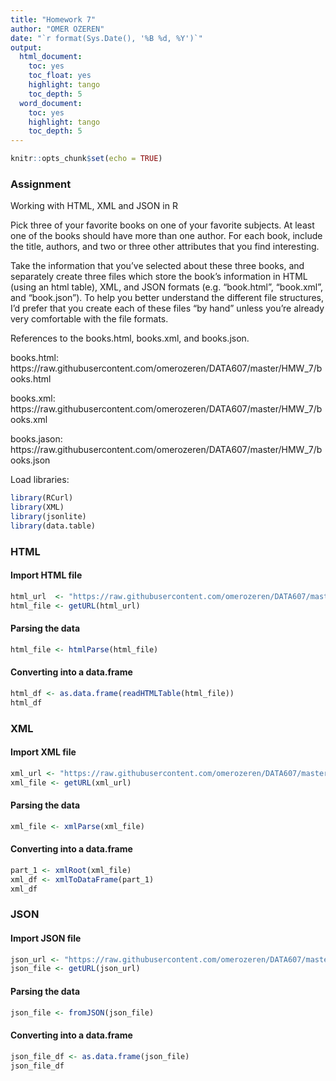 ---
title: "Homework 7"
author: "OMER OZEREN"
date: "`r format(Sys.Date(), '%B %d, %Y')`"
output:
  html_document:
    toc: yes
    toc_float: yes
    highlight: tango
    toc_depth: 5
  word_document:
    toc: yes
    highlight: tango
    toc_depth: 5
---

```{r setup, include=FALSE}
knitr::opts_chunk$set(echo = TRUE)
```

### Assignment
Working with HTML, XML and JSON in R

Pick three of your favorite books on one of your favorite subjects. At least one of the books should have more than one author. For each book, include the title, authors, and two or three other attributes that you find interesting.

Take the information that you've selected about these three books, and separately create three files which store the book's information in HTML (using an html table), XML, and JSON formats (e.g. "book.html", "book.xml", and "book.json"). To help you better understand the different file structures, I'd prefer that you create each of these files "by hand" unless you're already very comfortable with the file formats.

References to the books.html, books.xml, and books.json.

books.html: https://raw.githubusercontent.com/omerozeren/DATA607/master/HMW_7/books.html

books.xml: https://raw.githubusercontent.com/omerozeren/DATA607/master/HMW_7/books.xml

books.jason: https://raw.githubusercontent.com/omerozeren/DATA607/master/HMW_7/books.json


Load libraries:

```{r message=FALSE, warning=FALSE}
library(RCurl)
library(XML)
library(jsonlite)
library(data.table)
```

### HTML

#### Import HTML file

```{r}
html_url  <- "https://raw.githubusercontent.com/omerozeren/DATA607/master/HMW_7/books.html"
html_file <- getURL(html_url)
```

#### Parsing the data
```{r}
html_file <- htmlParse(html_file)
```

#### Converting into a data.frame
```{r}
html_df <- as.data.frame(readHTMLTable(html_file))
html_df
```

### XML

#### Import XML file

```{r}
xml_url <- "https://raw.githubusercontent.com/omerozeren/DATA607/master/HMW_7/books.xml"
xml_file <- getURL(xml_url)
```

#### Parsing the data
```{r}
xml_file <- xmlParse(xml_file)
```


#### Converting into a data.frame

```{r}
part_1 <- xmlRoot(xml_file)
xml_df <- xmlToDataFrame(part_1)
xml_df
```

### JSON

#### Import JSON file

```{r}
json_url <- "https://raw.githubusercontent.com/omerozeren/DATA607/master/HMW_7/books.json"
json_file <- getURL(json_url)
```

#### Parsing the data
```{r}
json_file <- fromJSON(json_file)
```

#### Converting into a data.frame

```{r}
json_file_df <- as.data.frame(json_file)
json_file_df
```


